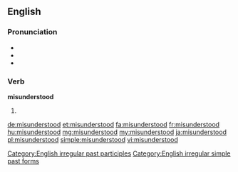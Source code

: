 ==English==
{{wikipedia|dab=misunderstood}}

===Pronunciation===
* {{IPA|/mɪsɜndərˈstʊd/}}
* {{audio|en-us-misunderstood.ogg|Audio (US)}}
* {{rhymes|ʊd}}

===Verb===
'''misunderstood'''

# {{en-past of|misunderstand}}

[[Category:English irregular past participles]]
[[Category:English irregular simple past forms]]

[[de:misunderstood]]
[[et:misunderstood]]
[[fa:misunderstood]]
[[fr:misunderstood]]
[[hu:misunderstood]]
[[mg:misunderstood]]
[[my:misunderstood]]
[[ja:misunderstood]]
[[pl:misunderstood]]
[[simple:misunderstood]]
[[vi:misunderstood]]